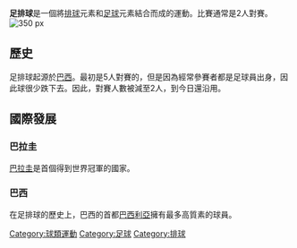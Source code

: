 '''足排球'''是一個將[[排球|排球]]元素和[[足球|足球]]元素結合而成的運動。比賽通常是2人對賽。
[[File:Footvolley_World_Cup_-_Mundial_de_Futevolei_-_PU1JFC.jpg|350 px]]

==歷史==
足排球起源於[[巴西|巴西]]。最初是5人對賽的，但是因為經常參賽者都是足球員出身，因此球很少跌下去。因此，對賽人數被減至2人，到今日還沿用。

==國際發展==
===巴拉圭===
[[巴拉圭|巴拉圭]]是首個得到世界冠軍的國家。
===巴西===
在足排球的歷史上，巴西的首都[[巴西利亞|巴西利亞]]擁有最多高質素的球員。

{{体育小作品}}

{{團隊運動|state=expanded}}

[[Category:球類運動|Category:球類運動]]
[[Category:足球|Category:足球]]
[[Category:排球|Category:排球]]